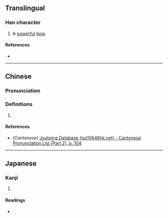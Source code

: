 {{character info/new}}
==Translingual==

===Han character===
{{Han char|rn=57|rad=弓|as=03|sn=6|four=|canj=NN,XXNN|ids=⿰弓弓}}

# A [[powerful]] [[bow]]

====References====
* {{Han ref|kx=0357.070|dkj=09725|dj=0673.150|hdz=20991.120|uh=5F1C|ud=24348}}

----

==Chinese==
{{zh-forms}}

===Pronunciation===
{{zh-pron
|m=jiàng
|c=koeng5
|mc=y
|oc=y
|ma=
|cat=
}}

===Definitions===
{{zh-hanzi}}

# {{rfdef|zh}}
====References====
* (''Cantonese'') [http://www.iso10646hk.net/jp/document/download.jsp Jyutping Database (iso10646hk.net) - Cantonese Pronunciation List (Part 2), p. 104]

----

==Japanese==

===Kanji===
{{ja-kanji|grade=|rs=弓03}}

# {{defn|lang=ja|sort=弓03}}

====Readings====
* {{ja-readings|on=[[きょう]] (kyō), [[ごう]] (gō), [[き]] (ki)|kun=[[つよい]] (tsuyoi), [[つよいゆみ]] (tsuyoiyumi)}}